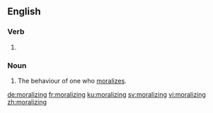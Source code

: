 ==English==

===Verb===
{{head|en|present participle}}

# {{present participle of|moralize|lang=en}}

===Noun===
{{en-noun}}

# The behaviour of one who [[moralize]]s.

[[de:moralizing]]
[[fr:moralizing]]
[[ku:moralizing]]
[[sv:moralizing]]
[[vi:moralizing]]
[[zh:moralizing]]